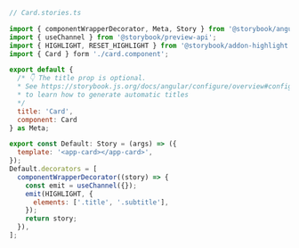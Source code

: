```js
// Card.stories.ts

import { componentWrapperDecorator, Meta, Story } from '@storybook/angular';
import { useChannel } from '@storybook/preview-api';
import { HIGHLIGHT, RESET_HIGHLIGHT } from '@storybook/addon-highlight';
import { Card } form './card.component';

export default {
  /* 👇 The title prop is optional.
  * See https://storybook.js.org/docs/angular/configure/overview#configure-story-loading
  * to learn how to generate automatic titles
  */
  title: 'Card',
  component: Card
} as Meta;

export const Default: Story = (args) => ({
  template: '<app-card></app-card>',
});
Default.decorators = [
  componentWrapperDecorator((story) => {
    const emit = useChannel({});
    emit(HIGHLIGHT, {
      elements: ['.title', '.subtitle'],
    });
    return story;
  }),
];
```
